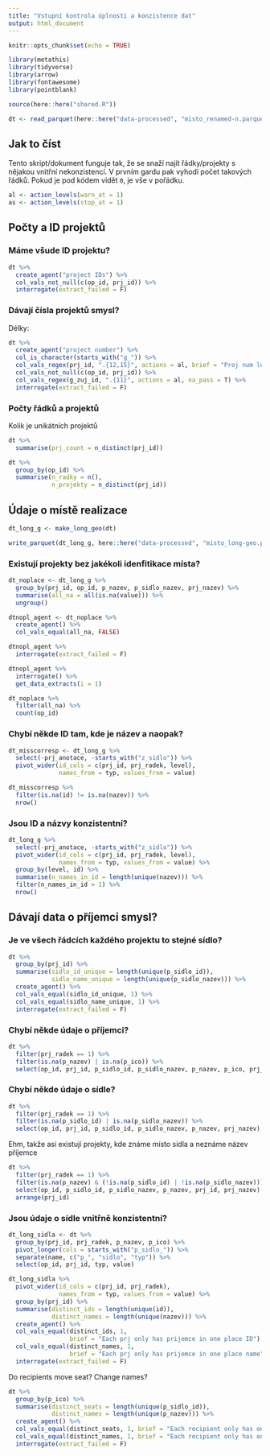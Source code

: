 ```yaml
---
title: "Vstupní kontrola úplnosti a konzistence dat"
output: html_document
---
```


```r
knitr::opts_chunk$set(echo = TRUE)

library(metathis)
library(tidyverse)
library(arrow)
library(fontawesome)
library(pointblank)

source(here::here("shared.R"))
```

```r
dt <- read_parquet(here::here("data-processed", "misto_renamed-n.parquet"))
```

## Jak to číst

Tento skript/dokument funguje tak, že se snaží najít řádky/projekty s nějakou vnitřní nekonzistencí. V prvním gardu pak vyhodí počet takových řádků. Pokud je pod kódem vidět `0`, je vše v pořádku.

```r
al <- action_levels(warn_at = 1)
as <- action_levels(stop_at = 1)
```


## Počty a ID projektů

### Máme všude ID projektu?

```r
dt %>% 
  create_agent("project IDs") %>% 
  col_vals_not_null(c(op_id, prj_id)) %>% 
  interrogate(extract_failed = F)
```

### Dávají čísla projektů smysl?

Délky:


```r
dt %>% 
  create_agent("project number") %>% 
  col_is_character(starts_with("g_")) %>% 
  col_vals_regex(prj_id, ".{12,15}", actions = al, brief = "Proj num len") %>% 
  col_vals_not_null(c(op_id, prj_id)) %>% 
  col_vals_regex(g_zuj_id, ".{11}", actions = al, na_pass = T) %>% 
  interrogate(extract_failed = F)
```


### Počty řádků a projektů

Kolik je unikátních projektů

```r
dt %>%
  summarise(prj_count = n_distinct(prj_id))
```

```r
dt %>% 
  group_by(op_id) %>% 
  summarise(n_radky = n(), 
            n_projekty = n_distinct(prj_id))
```

## Údaje o místě realizace

```r

dt_long_g <- make_long_geo(dt)

write_parquet(dt_long_g, here::here("data-processed", "misto_long-geo.parquet"))
```

### Existují projekty bez jakékoli idenfitikace místa?

```r
dt_noplace <- dt_long_g %>%
  group_by(prj_id, op_id, p_nazev, p_sidlo_nazev, prj_nazev) %>% 
  summarise(all_na = all(is.na(value))) %>% 
  ungroup() 

```

```r
dtnopl_agent <- dt_noplace %>% 
  create_agent() %>% 
  col_vals_equal(all_na, FALSE)
```


```r
dtnopl_agent %>% 
  interrogate(extract_failed = F)
```


```r
dtnopl_agent %>% 
  interrogate() %>% 
  get_data_extracts(i = 1)
```


```r
dt_noplace %>% 
  filter(all_na) %>% 
  count(op_id)
```


### Chybí někde ID tam, kde je název a naopak?


```r
dt_misscorresp <- dt_long_g %>% 
  select(-prj_anotace, -starts_with("z_sidlo")) %>% 
  pivot_wider(id_cols = c(prj_id, prj_radek, level), 
              names_from = typ, values_from = value)
```

```r
dt_misscorresp %>% 
  filter(is.na(id) != is.na(nazev)) %>% 
  nrow()
```

### Jsou ID a názvy konzistentní?


```r
dt_long_g %>% 
  select(-prj_anotace, -starts_with("z_sidlo")) %>% 
  pivot_wider(id_cols = c(prj_id, prj_radek, level), 
              names_from = typ, values_from = value) %>% 
  group_by(level, id) %>%
  summarise(n_names_in_id = length(unique(nazev))) %>% 
  filter(n_names_in_id > 1) %>% 
  nrow()
```



## Dávají data o příjemci smysl?



### Je ve všech řádcích každého projektu to stejné sídlo? 

```r
dt %>% 
  group_by(prj_id) %>% 
  summarise(sidlo_id_unique = length(unique(p_sidlo_id)),
            sidlo_name_unique = length(unique(p_sidlo_nazev))) %>% 
  create_agent() %>% 
  col_vals_equal(sidlo_id_unique, 1) %>% 
  col_vals_equal(sidlo_name_unique, 1) %>% 
  interrogate(extract_failed = F)
```


### Chybí někde údaje o příjemci?

```r
dt %>% 
  filter(prj_radek == 1) %>% 
  filter(is.na(p_nazev) | is.na(p_ico)) %>% 
  select(op_id, prj_id, p_sidlo_id, p_sidlo_nazev, p_nazev, p_ico, prj_nazev)
```

### Chybí někde údaje o sídle?

```r
dt %>% 
  filter(prj_radek == 1) %>% 
  filter(is.na(p_sidlo_id) | is.na(p_sidlo_nazev)) %>% 
  select(op_id, prj_id, p_sidlo_id, p_sidlo_nazev, p_nazev, prj_nazev)
```

Ehm, takže asi existují projekty, kde známe místo sídla a neznáme název příjemce

```r
dt %>% 
  filter(prj_radek == 1) %>% 
  filter(is.na(p_nazev) & (!is.na(p_sidlo_id) | !is.na(p_sidlo_nazev))) %>% 
  select(op_id, p_sidlo_id, p_sidlo_nazev, p_nazev, prj_id, prj_nazev) %>% 
  arrange(prj_id)
```

### Jsou údaje o sídle vnitřně konzistentní?

```r
dt_long_sidla <- dt %>%
  group_by(prj_id, prj_radek, p_nazev, p_ico) %>% 
  pivot_longer(cols = starts_with("p_sidlo_")) %>%
  separate(name, c("p_", "sidlo", "typ")) %>% 
  select(op_id, prj_id, typ, value)
```

```r
dt_long_sidla %>% 
  pivot_wider(id_cols = c(prj_id, prj_radek),
              names_from = typ, values_from = value) %>% 
  group_by(prj_id) %>% 
  summarise(distinct_ids = length(unique(id)),
            distinct_names = length(unique(nazev))) %>% 
  create_agent() %>% 
  col_vals_equal(distinct_ids, 1, 
                 brief = "Each prj only has prijemce in one place ID") %>% 
  col_vals_equal(distinct_names, 1, 
                 brief = "Each prj only has prijemce in one place name") %>% 
  interrogate(extract_failed = F)
```

Do recipients move seat? Change names?

```r
dt %>% 
  group_by(p_ico) %>% 
  summarise(distinct_seats = length(unique(p_sidlo_id)),
            distinct_names = length(unique(p_nazev))) %>%  
  create_agent() %>% 
  col_vals_equal(distinct_seats, 1, brief = "Each recipient only has one seat") %>% 
  col_vals_equal(distinct_names, 1, brief = "Each recipient only has one name") %>% 
  interrogate(extract_failed = F)
```

